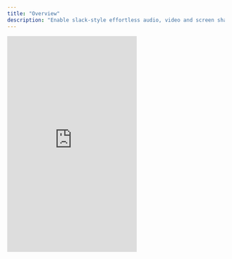 ```yaml
---
title: "Overview"
description: "Enable slack-style effortless audio, video and screen sharing discussions inside your own product."
---
```


  <Frame>
  <iframe
    src="https://snippyly-demo-html-dev.web.app/landing-page-demo.html?feature=huddle"
    scrolling="no"
    frameborder="0"
    class="w-full"
    height="500px"
  ></iframe>
  </Frame>